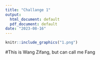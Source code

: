 ```yaml
---
title: "Challange 1"
output:
  html_document: default
  pdf_document: default
date: "2023-08-16"
---
```


```r
knitr::include_graphics("1.png") 
```
#This is Wang Zifang, but can call me Fang

